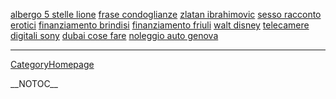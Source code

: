 <a href= http://albergo-5-stelle-lione.italia-blogs.cn >albergo 5 stelle lione</a>   <a href= http://frase-condoglianze.italiablogs.cn >frase condoglianze</a>   <a href= http://zlatan-ibrahimovic.italia-blogs.cn >zlatan ibrahimovic</a>   <a href= http://sesso-racconto-erotici.cool10blogs.cn >sesso racconto erotici</a>   <a href= http://finanziamento-brindisi.com-blog.cn >finanziamento brindisi</a>   <a href= http://finanziamento-friuli.cool10blogs.cn >finanziamento friuli</a>   <a href= http://walt-disney.italia-blogs.cn >walt disney</a>   <a href= http://telecamere-digitali-sony.italiablogs.cn >telecamere digitali sony</a>   <a href= http://dubai-cose-fare.cool10blogs.cn >dubai cose fare</a>   <a href= http://noleggio-auto-genova.cool10blogs.cn >noleggio auto genova</a>
----
[[CategoryHomepage]]

__NOTOC__